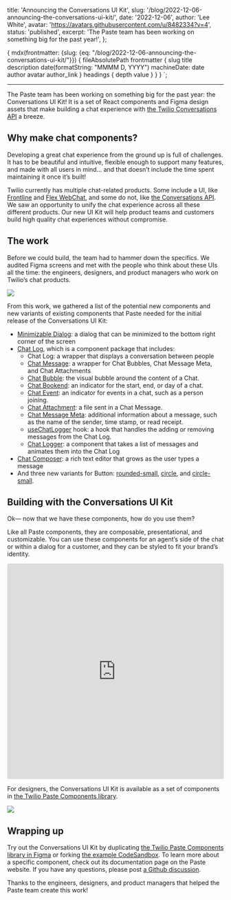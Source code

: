   title: 'Announcing the Conversations UI Kit',
  slug: '/blog/2022-12-06-announcing-the-conversations-ui-kit/',
  date: '2022-12-06',
  author: 'Lee White',
  avatar: 'https://avatars.githubusercontent.com/u/8482334?v=4',
  status: 'published',
  excerpt: 'The Paste team has been working on something big for the past year!',
};


  {
    mdx(frontmatter: {slug: {eq: "/blog/2022-12-06-announcing-the-conversations-ui-kit/"}}) {
      fileAbsolutePath
      frontmatter {
        slug
        title
        description
        date(formatString: "MMMM D, YYYY")
        machineDate: date
        author
        avatar
        author_link
      }
      headings {
        depth
        value
      }
    }
  }
`;

<ArticleHeader
  title={props.data.mdx.frontmatter.title}
  date={props.data.mdx.frontmatter.date}
  machineDate={props.data.mdx.frontmatter.machineDate}
  author={props.data.mdx.frontmatter.author}
  avatar={props.data.mdx.frontmatter.avatar}
/>

---

<contentwrapper>

<PageAside data={props.data.mdx} hideFeedback />

<ArticleContent>

The Paste team has been working on something big for the past year: the Conversations UI Kit! It is a set of React components and Figma design assets that make building a chat experience with [the Twilio Conversations API](https://www.twilio.com/messaging/conversations-api) a breeze.

<ChatHeroExample />

## Why make chat components?

Developing a great chat experience from the ground up is full of challenges. It has to be beautiful and intuitive, flexible enough to support many features, and made with all users in mind… and that doesn’t include the time spent maintaining it once it’s built!

Twilio currently has multiple chat-related products. Some include a UI, like [Frontline](https://www.twilio.com/frontline) and [Flex WebChat](https://www.twilio.com/docs/flex/developer/messaging/webchat/setup), and some do not, like [the Conversations API](https://www.twilio.com/messaging/conversations-api). We saw an opportunity to unify the chat experience across all these different products. Our new UI Kit will help product teams and customers build high quality chat experiences without compromise.

## The work

Before we could build, the team had to hammer down the specifics. We audited Figma screens and met with the people who think about these UIs all the time: the engineers, designers, and product managers who work on Twilio’s chat products.

![](../../assets/images/articles/2022-12-06-announcing-the-conversations-ui-kit/component-breakdown.png)

From this work, we gathered a list of the potential new components and new variants of existing components that Paste needed for the initial release of the Conversations UI Kit:

- [Minimizable Dialog](/components/minimizable-dialog): a dialog that can be minimized to the bottom right corner of the screen
- [Chat Log](/components/chat-log), which is a component package that includes:
  - Chat Log: a wrapper that displays a conversation between people
  - [Chat Message](/components/chat-log#basic-message): a wrapper for Chat Bubbles, Chat Message Meta, and Chat Attachments
  - [Chat Bubble](/components/chat-log#basic-message): the visual bubble around the content of a Chat.
  - [Chat Bookend](/components/chat-log#chat-bookend): an indicator for the start, end, or day of a chat.
  - [Chat Event](/components/chat-log#chat-event): an indicator for events in a chat, such as a person joining.
  - [Chat Attachment](/components/chat-log#message-with-attachment): a file sent in a Chat Message.
  - [Chat Message Meta](/components/chat-log#message-with-message-meta): additional information about a message, such as the name of the sender, time stamp, or read receipt.
  - [useChatLogger](/components/chat-log#usechatlogger-hook) hook: a hook that handles the adding or removing messages from the Chat Log.
  - [Chat Logger](/components/chat-log#usechatlogger-hook): a component that takes a list of messages and animates them into the Chat Log
- [Chat Composer](/components/chat-composer): a rich text editor that grows as the user types a message
- And three new variants for Button: [rounded-small](/components/button#rounded-small-button), [circle](/components/button#circle-buttons), and [circle-small](/components/button#circle-buttons).

## Building with the Conversations UI Kit

Ok— now that we have these components, how do you use them?

Like all Paste components, they are composable, presentational, and customizable. You can use these components for an agent’s side of the chat or within a dialog for a customer, and they can be styled to fit your brand’s identity.

<iframe
  src="https://codesandbox.io/embed/conversations-ui-kit-example-vhcjnw?fontsize=14&hidenavigation=1&theme=dark"
  style="width:100%; height:500px; border:0; border-radius: 4px; overflow:hidden;"
  title="Conversations UI Kit Example"
  allow="accelerometer; ambient-light-sensor; camera; encrypted-media; geolocation; gyroscope; hid; microphone; midi; payment; usb; vr; xr-spatial-tracking"
  sandbox="allow-forms allow-modals allow-popups allow-presentation allow-same-origin allow-scripts"
></iframe>

<Box marginBottom="space70" />

For designers, the Conversations UI Kit is available as a set of components in [the Twilio Paste Components library](https://www.figma.com/community/file/1012844215105752327).

![](../../assets/images/articles/2022-12-06-announcing-the-conversations-ui-kit/figma-screenshot.png)

## Wrapping up

Try out the Conversations UI Kit by duplicating [the Twilio Paste Components library in Figma](https://www.figma.com/community/file/1012844215105752327) or forking [the example CodeSandbox](https://codesandbox.io/s/conversations-ui-kit-example-vhcjnw). To learn more about a specific component, check out its documentation page on the Paste website. If you have any questions, please post [a Github discussion](https://github.com/twilio-labs/paste/discussions).

Thanks to the engineers, designers, and product managers that helped the Paste team create this work!

</ArticleContent>

</contentwrapper>
